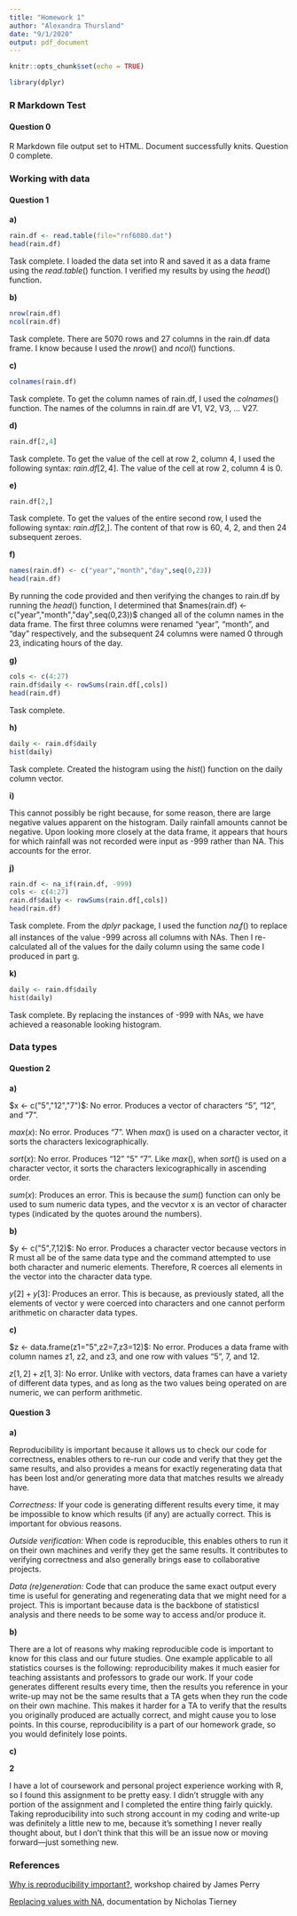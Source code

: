 ```yaml
---
title: "Homework 1"
author: "Alexandra Thursland"
date: "9/1/2020"
output: pdf_document
---
```


```r
knitr::opts_chunk$set(echo = TRUE)
```

```r
library(dplyr)
```

### R Markdown Test

#### Question 0

R Markdown file output set to HTML. Document successfully knits. Question 0 complete. 

### Working with data

#### Question 1

**a)**

```r
rain.df <- read.table(file="rnf6080.dat")
head(rain.df)
```
Task complete. I loaded the data set into R and saved it as a data frame using the $read.table()$ function. I verified my results by using the $head()$ function.

**b)**

```r
nrow(rain.df)
ncol(rain.df)
```

Task complete. There are 5070 rows and 27 columns in the rain.df data frame. I know because I used the $nrow()$ and $ncol()$ functions. 

**c)**

```r
colnames(rain.df)
```

Task complete. To get the column names of rain.df, I used the $colnames()$ function. The names of the columns in rain.df are V1, V2, V3, ... V27. 

**d)**

```r
rain.df[2,4]
```

Task complete. To get the value of the cell at row 2, column 4, I used the following syntax: $rain.df[2,4]$. The value of the cell at row 2, column 4 is 0. 

**e)**

```r
rain.df[2,]
```

Task complete. To get the values of the entire second row, I used the following syntax: $rain.df[2,]$. The content of that row is 60, 4, 2, and then 24 subsequent zeroes.

**f)**

```r
names(rain.df) <- c("year","month","day",seq(0,23))
head(rain.df)
```
By running the code provided and then verifying the changes to rain.df by running the $head()$ function, I determined that $names(rain.df) <- c("year","month","day",seq(0,23))$ changed all of the column names in the data frame. The first three columns were renamed "year", "month", and "day" respectively, and the subsequent 24 columns were named 0 through 23, indicating hours of the day. 

**g)**

```r
cols <- c(4:27)
rain.df$daily <- rowSums(rain.df[,cols])
head(rain.df)
```
Task complete.

**h)**

```r
daily <- rain.df$daily
hist(daily)
```
Task complete. Created the histogram using the $hist()$ function on the daily column vector. 

**i)**

This cannot possibly be right because, for some reason, there are large negative values apparent on the histogram. Daily rainfall amounts cannot be negative. Upon looking more closely at the data frame, it appears that hours for which rainfall was not recorded were input as -999 rather than NA. This accounts for the error. 

**j)**

```r
rain.df <- na_if(rain.df, -999)
cols <- c(4:27)
rain.df$daily <- rowSums(rain.df[,cols])
head(rain.df)
```
Task complete. From the $dplyr$ package, I used the function $na_if()$ to replace all instances of the value -999 across all columns with NAs. Then I re-calculated all of the values for the daily column using the same code I produced in part g.

**k)**

```r
daily <- rain.df$daily
hist(daily)
```
Task complete. By replacing the instances of -999 with NAs, we have achieved a reasonable looking histogram. 

### Data types

#### Question 2

**a)**

$x <- c("5","12","7")$: No error. Produces a vector of characters "5", "12", and "7". 

$max(x)$: No error. Produces "7". When $max()$ is used on a character vector, it sorts the characters lexicographically. 

$sort(x)$: No error. Produces "12" "5" "7". Like $max()$, when $sort()$ is used on a character vector, it sorts the characters lexicographically in ascending order.

$sum(x)$: Produces an error. This is because the $sum()$ function can only be used to sum numeric data types, and the vecvtor x is an vector of character types (indicated by the quotes around the numbers).

**b)**

$y <- c("5",7,12)$: No error. Produces a character vector because vectors in R must all be of the same data type and the command attempted to use both character and numeric elements. Therefore, R coerces all elements in the vector into the character data type. 

$y[2] + y[3]$: Produces an error. This is because, as previously stated, all the elements of vector y were coerced into characters and one cannot perform arithmetic on character data types. 

**c)**

$z <- data.frame(z1="5",z2=7,z3=12)$: No error. Produces a data frame with column names z1, z2, and z3, and one row with values "5", 7, and 12.

$z[1,2] + z[1,3]$: No error. Unlike with vectors, data frames can have a variety of different data types, and as long as the two values being operated on are numeric, we can perform arithmetic. 

#### Question 3

**a)**

Reproducibility is important because it allows us to check our code for correctness, enables others to re-run our code and verify that they get the same results, and also provides a means for exactly regenerating data that has been lost and/or generating more data that matches results we already have. 

*Correctness:* If your code is generating different results every time, it may be impossible to know which results (if any) are actually correct. This is important for obvious reasons. 

*Outside verification:* When code is reproducible, this enables others to run it on their own machines and verify they get the same results. It contributes to verifying correctness and also generally brings ease to collaborative projects.

*Data (re)generation:* Code that can produce the same exact output every time is useful for generating and regenerating data that we might need for a project. This is important because data is the backbone of statisticsl analysis and there needs to be some way to access and/or produce it. 

**b)**

There are a lot of reasons why making reproducible code is important to know for this class and our future studies. One example applicable to all statistics courses is the following: reproducibility makes it much easier for teaching assistants and professors to grade our work. If your code generates different results every time, then the results you reference in your write-up may not be the same results that a TA gets when they run the code on their own machine. This makes it harder for a TA to verify that the results you originally produced are actually correct, and might cause you to lose points. In this course, reproducibility is a part of our homework grade, so you would definitely lose points. 

**c)**

**2**

I have a lot of coursework and personal project experience working with R, so I found this assignment to be pretty easy. I didn't struggle with any portion of the assignment and I completed the entire thing fairly quickly. Taking reproducibility into such strong account in my coding and write-up was definitely a little new to me, because it's something I never really thought about, but I don't think that this will be an issue now or moving forward—just something new. 

### References

[Why is reproducibility important?](https://www.software.ac.uk/blog/2016-10-03-why-reproducibility-important#:~:text=It%20also%20enables%20others%20to,matches%20results%20we%20already%20have.), workshop chaired by James Perry 

[Replacing values with NA](https://cran.r-project.org/web/packages/naniar/vignettes/replace-with-na.html), documentation by Nicholas Tierney